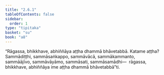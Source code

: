 ```yaml
---
title: "2.6.1"
tableOfContents: false
sidebar:
  order: 1
type: "tipitaka"
basket: "su"
book: "a8"
---
```



<DynamicBreadcrumb />

<Division number="117" book="a8">

<Paragraph number="857" book="a8">
“Rāgassa, bhikkhave, abhiññāya aṭṭha dhammā bhāvetabbā. Katame aṭṭha? Sammādiṭṭhi, sammāsaṅkappo, sammāvācā, sammākammanto, sammāājīvo, sammāvāyāmo, sammāsati, sammāsamādhi—  rāgassa, bhikkhave, abhiññāya ime aṭṭha dhammā bhāvetabbā”ti.
</Paragraph>
</Division>
